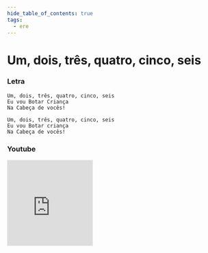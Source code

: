 ```yaml
---
hide_table_of_contents: true
tags:
  - ere
---
```


# Um, dois, três, quatro, cinco, seis

### Letra

```text
Um, dois, três, quatro, cinco, seis
Eu vou Botar Criança
Na Cabeça de vocês!

Um, dois, três, quatro, cinco, seis
Eu vou Botar criança
Na Cabeça de vocês!
```

### Youtube

<iframe
  width="200"
  height="200"
  src="https://www.youtube.com/embed/EOI3S3cllVI"
  title="YouTube video player"
  frameborder="0"
  allow="accelerometer; autoplay; clipboard-write; encrypted-media; gyroscope; picture-in-picture; web-share"
  referrerpolicy="strict-origin-when-cross-origin"
  allowfullscreen
></iframe>
